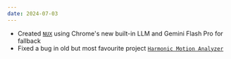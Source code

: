 ```yaml
---
date: 2024-07-03
---
```


- Created [`NUX`](https://nux.rdsx.dev) using Chrome's new built-in LLM and Gemini Flash Pro for fallback
- Fixed a bug in old but most favourite project [`Harmonic Motion Analyzer`](https://github.com/rudrodip/Harmonic-Oscillator-CV)